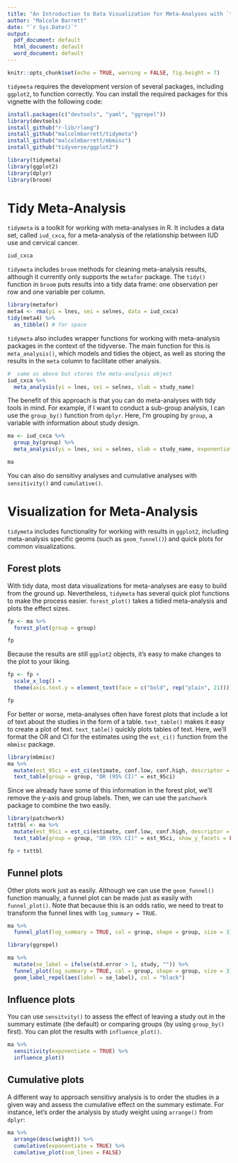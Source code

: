 ```yaml
---
title: "An Introduction to Data Visualization for Meta-Analyses with `tidymeta`"
author: "Malcolm Barrett"
date: "`r Sys.Date()`"
output:
  pdf_document: default
  html_document: default
  word_document: default
---
```


```r
knitr::opts_chunk$set(echo = TRUE, warning = FALSE, fig.height = 7)
```

`tidymeta` requires the development version of several packages, including `ggplot2`, to function correctly. You can install the required packages for this vignette with the following code:

```r
install.packages(c("devtools", "yaml", "ggrepel"))
library(devtools)
install_github("r-lib/rlang")
install_github("malcolmbarrett/tidymeta")
install_github("malcolmbarrett/mbmisc")
install_github("tidyverse/ggplot2")
```

```r
library(tidymeta)
library(ggplot2)
library(dplyr)
library(broom)
```

# Tidy Meta-Analysis

`tidymeta` is a toolkit for working with meta-analyses in R. It includes a data set, called `iud_cxca`, for a meta-analysis of the relationship between IUD use and cervical cancer. 

```r
iud_cxca
```

`tidymeta` includes `broom` methods for cleaning meta-analysis results, although it currently only supports the `metafor` package. The `tidy()` function in `broom` puts results into a tidy data frame: one observation per row and one variable per column. 

```r
library(metafor)
meta4 <- rma(yi = lnes, sei = selnes, data = iud_cxca)
tidy(meta4) %>% 
  as_tibble() # for space
```

`tidymeta` also includes wrapper functions for working with meta-analysis packages in the context of the tidyverse. The main function for this is `meta_analysis()`, which models and tidies the object, as well as storing the results in the `meta` column to facilitate other analysis.

```r
#  same as above but stores the meta-analysis object
iud_cxca %>% 
  meta_analysis(yi = lnes, sei = selnes, slab = study_name)
```

The benefit of this approach is that you can do meta-analyses with tidy tools in mind. For example, if I want to conduct a sub-group analysis, I can use the `group_by()` function from `dplyr`. Here, I'm grouping by `group`, a variable with information about study design.

```r
ma <- iud_cxca %>% 
  group_by(group) %>% 
  meta_analysis(yi = lnes, sei = selnes, slab = study_name, exponentiate = TRUE)

ma
```

You can also do sensitivy analyses and cumulative analyses with `sensitivity()` and `cumulative()`.

# Visualization for Meta-Analysis

`tidymeta` includes functionality for working with results in `ggplot2`, including meta-analysis specific geoms (such as `geom_funnel()`) and quick plots for common visualizations.

## Forest plots

With tidy data, most data visualizations for meta-analyses are easy to build from the ground up. Nevertheless, `tidymeta` has several quick plot functions to make the process easier. `forest_plot()` takes a tidied meta-analysis and plots the effect sizes.

```r
fp <- ma %>% 
  forest_plot(group = group)

fp
```

Because the results are still `ggplot2` objects, it's easy to make changes to the plot to your liking.

```r
fp <- fp + 
  scale_x_log() + 
  theme(axis.text.y = element_text(face = c("bold", rep("plain", 21))))

fp
```

For better or worse, meta-analyses often have forest plots that include a lot of text about the studies in the form of a table. `text_table()` makes it easy to create a plot of text. `text_table()` quickly plots tables of text. Here, we'll format the OR and CI for the estimates using the `est_ci()` function from the `mbmisc` package.

```r
library(mbmisc)
ma %>% 
  mutate(est_95ci = est_ci(estimate, conf.low, conf.high, descriptor = "")) %>% 
  text_table(group = group, "OR (95% CI)" = est_95ci)
```

Since we already have some of this information in the forest plot, we'll remove the y-axis and group labels. Then, we can use the `patchwork` package to combine the two easily.

```r
library(patchwork)
txttbl <- ma %>% 
  mutate(est_95ci = est_ci(estimate, conf.low, conf.high, descriptor = "")) %>% 
  text_table(group = group, "OR (95% CI)" = est_95ci, show_y_facets = FALSE, show_y_axis = FALSE)

fp + txttbl
```


## Funnel plots

Other plots work just as easily. Although we can use the `geom_funnel()` function manually, a funnel plot can be made just as easily with `funnel_plot()`. Note that because this is an odds ratio, we need to treat to transform the funnel lines with `log_summary = TRUE`.

```r
ma %>% 
  funnel_plot(log_summary = TRUE, col = group, shape = group, size = 3)
```
```r
library(ggrepel)

ma %>% 
  mutate(se_label = ifelse(std.error > 1, study, "")) %>% 
  funnel_plot(log_summary = TRUE, col = group, shape = group, size = 3) + 
  geom_label_repel(aes(label = se_label), col = "black")  
```


## Influence plots

You can use `sensitvity()` to assess the effect of leaving a study out in the summary estimate (the default) or comparing groups (by using `group_by()` first). You can plot the results with `influence_plot()`.

```r
ma %>% 
  sensitivity(exponentiate = TRUE) %>% 
  influence_plot()
```


## Cumulative plots

A different way to approach sensitivy analysis is to order the studies in a given way and assess the cumulative effect on the summary estimate. For instance, let's order the analysis by study weight using `arrange()` from `dplyr`:

```r
ma %>% 
  arrange(desc(weight)) %>% 
  cumulative(exponentiate = TRUE) %>% 
  cumulative_plot(sum_lines = FALSE)
```

